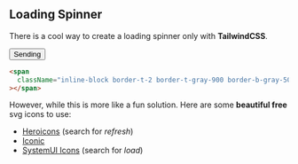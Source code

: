 ## Loading Spinner

There is a cool way to create a loading spinner only with **TailwindCSS**.

<button className="bg-gradient-to-br from-teal-300 to-blue-500 shadow-sm text-white px-3 py-2 text-sm font-medium rounded inline-flex items-center justify-center">
  Sending
  <span className="ml-2.5 inline-flex border-t-2 border-t-gray-100 border-b-white border-b rounded-full w-5 h-5 animate-spin"></span>
</button>

```html
<span
  className="inline-block border-t-2 border-t-gray-900 border-b-gray-500 border-b-2 rounded-full w-5 h-5 animate-spin"
></span>
```

However, while this is more like a fun solution. Here are some **beautiful free** svg icons to use:

- [Heroicons](https://heroicons.com) (search for _refresh_)
- [Iconic](https://iconic.app/refresh/)
- [SystemUI Icons](https://systemuicons.com) (search for _load_)
